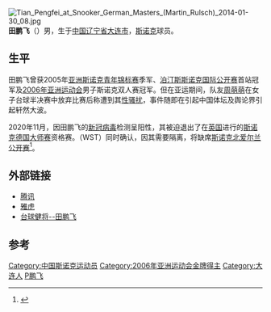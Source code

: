 [[File:Tian_Pengfei_at_Snooker_German_Masters_(Martin_Rulsch)_2014-01-30_08.jpg|thumb]]
'''田鹏飞'''（{{bd|1987年|8月16日|catIdx=T}}）男，生于[[中国|中国]][[辽宁省|辽宁省]][[大连市|大连市]]，[[斯诺克|斯诺克]]球员。

==生平==
田鹏飞曾获2005年[[亚洲斯诺克青年锦标赛|亚洲斯诺克青年锦标赛]]季军、[[泊汀斯斯诺克国际公开赛|泊汀斯斯诺克国际公开赛]]首站冠军及[[2006年亚洲运动会|2006年亚洲运动会]]男子斯诺克双人赛冠军。但在亚运期间，队友[[周萌萌|周萌萌]]在女子台球半决赛中放弃比赛后称遭到其[[性骚扰|性骚扰]]，事件随即在引起中国体坛及舆论界引起轩然大波。

2020年11月，因田鹏飞的[[2019冠狀病毒|新冠病毒]]检测呈阳性，其被迫退出了在[[英国|英国]]进行的[[斯诺克德国大师赛|斯诺克德国大师赛]]资格赛。{{Internal link helper/en|世界斯诺克巡回赛|World Snooker Tour}}（WST）同时确认，因其需要隔离，将缺席[[斯诺克北爱尔兰公开赛|斯诺克北爱尔兰公开赛]]<ref>{{Cite web|title=中国斯诺克球员田鹏飞感染新冠病毒|url=http://sports.xinhuanet.com/c/2020-11/12/c_1126732814.htm|accessdate=2020-11-12|author=|date=2020-11-12|format=|publisher=|agency=新华社|language=zh|archiveurl=https://web.archive.org/web/20201112141401/http://sports.xinhuanet.com/c/2020-11/12/c_1126732814.htm|archivedate=2020-11-12}}</ref>。

== 外部链接 ==
{{Commonscat|Tian Pengfei}}
*[http://sports.qq.com/asiangames/asiatopic/tian&zhou.htm 腾讯] {{Wayback|url=http://sports.qq.com/asiangames/asiatopic/tian%26zhou.htm |date=20120506063224 }}
*[https://web.archive.org/web/20070107021324/http://cn.sports.yahoo.com/doha_harassment/index.html 雅虎]
*[https://web.archive.org/web/20160222235653/http://www.tyj.dl.gov.cn/sports/190301_231124.vm 台球健将--田鹏飞]

== 参考 ==
{{reflist}}
{{DEFAULTSORT:T}}
[[Category:中国斯诺克运动员|Category:中国斯诺克运动员]]
[[Category:2006年亚洲运动会金牌得主|Category:2006年亚洲运动会金牌得主]]
[[Category:大连人|Category:大连人]]
[[Category:田姓|P鹏飞]]